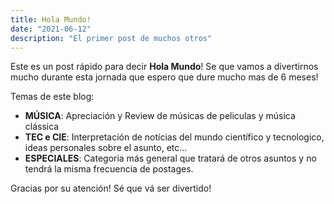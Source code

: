 ```yaml
---
title: Hola Mundo!
date: "2021-06-12"
description: "El primer post de muchos otros"
---
```


Este es un post rápido para decir **Hola Mundo**! Se que vamos a divertirnos mucho durante esta jornada que espero que dure mucho mas de 6 meses!

Temas de este blog:

- **MÚSICA**: Apreciación y Review de músicas de peliculas y música clássica
- **TEC e CIE**: Interpretación de notícias del mundo científico y tecnologico, ideas personales sobre el asunto, etc...
- **ESPECIALES**: Categoria más general que tratará de otros asuntos y no tendrá la misma frecuencia de postages.

Gracias por su atención! Sé que vá ser divertido!

